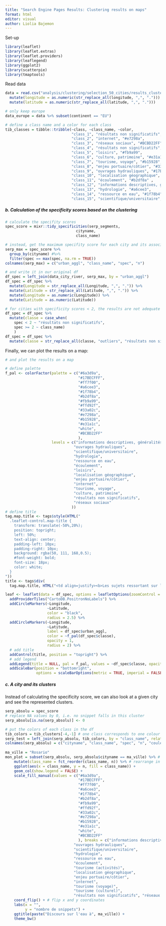```yaml
---
title: "Search Engine Pages Results: Clustering results on maps"
format: html
editor: visual
author: Liolia Bajemon
---
```


Set-up

```r
library(leaflet)
library(leaflet.extras)
library(leaflet.providers)
library(leaflegend)
library(ggplot2)
library(scatterpie)
library(tmaptools)
```

Read data

```r
data = read.csv("analysis/clustering/selection_50_cities/results_clustering6.csv") %>% 
  mutate(longitude = as.numeric(str_replace_all(longitude, ",", "."))) %>% 
  mutate(latitude = as.numeric(str_replace_all(latitude, ",", ".")))

# only keep europe 
data_europe = data %>% subset(continent == "EU")
```

```r
# define a class name and a color for each class
tib_classes = tibble::tribble(~class, ~class_name, ~color, 
                              "class_1", "résultats non significatifs", "white",
                              "class_2", "internet", "#e7298a", 
                              "class_3", "réseaux sociaux", "#BCBD22FF",
                              "class_4", "résultats non significatifs", "white",
                              "class_5", "loisirs", "#fb9a99",
                              "class_6", "culture, patrimoine", "#e31a1c",
                              "class_7", "tourisme, voyage", "#b15928",
                              "class_8", "enjeu portuaire/côtier", "#33a02c",
                              "class_9", "ouvrages hydrauliques", "#17BECFFF",
                              "class_10", "localisation géographique", "#ffd92f",
                              "class_11", "écoulement", "#b2df8a" ,
                              "class_12", "informations descriptives, généralités", "#6a3d9a",
                              "class_13", "hydrologie", "#a6cee3",
                              "class_14", "ressource en eau", "#1f78b4",
                              "class_15", "scientifique/universitaire", "#ff7f00")
```

##### **b. Calculation of the specificity scores based on the clustering**

```r
# calculate the specifity scores
spec_score = mixr::tidy_specificities(serp_segments,
                                cityname,
                                class_name)

# instead, get the maximum specifity score for each city and its associated class
serp_max = spec_score %>% 
  group_by(cityname) #%>% 
  filter(spec == max(spec, na.rm = TRUE)) 
colnames(serp_max) = c("urban_aggl", "class_name", "spec", "n")

# and write it in our original df 
df_spec = left_join(data_city_river, serp_max, by = "urban_aggl") 
df_spec = df_spec %>% 
  mutate(Longitude = str_replace_all(Longitude, ",", ".")) %>% 
  mutate(Latitude = str_replace_all(Latitude, ",", ".")) %>% 
  mutate(Longitude = as.numeric(Longitude)) %>% 
  mutate(Latitude = as.numeric(Latitude))

# for cities with specificity scores < 2, the results are not adequate (Pincemin, 2023)
df_spec = df_spec %>% 
  mutate(classe = case_when(
    spec < 2 ~ "résultats non significatifs",
    spec >= 2 ~ class_name)
    )
df_spec = df_spec %>% 
  mutate(classe = str_replace_all(classe, "outliers", "résultats non significatifs"))
```

Finally, we can plot the results on a map:

```r
# and plot the results on a map 

# define palette
f_pal <- colorFactor(palette = c("#6a3d9a",
                                 "#17BECFFF",
                                 "#ff7f00",
                                 "#a6cee3", 
                                 "#1f78b4", 
                                 "#b2df8a", 
                                 "#fb9a99",
                                 "#ffd92f", 
                                 "#33a02c",
                                 "#e7298a",
                                 "#b15928", 
                                 "#e31a1c",
                                 "white",
                                 "#BCBD22FF"
                                 ), 
                     levels = c("informations descriptives, généralités", 
                               "ouvrages hydrauliques",    
                               "scientifique/universitaire", 
                               "hydrologie", 
                               "ressource en eau", 
                               "écoulement", 
                               "loisirs", 
                               "localisation géographique", 
                               "enjeu portuaire/côtier", 
                               "internet", 
                               "tourisme, voyage", 
                               "culture, patrimoine",
                               "résultats non significatifs",
                               "réseaux sociaux"
                              )) 
# define title
tag.map.title <- tags$style(HTML("
  .leaflet-control.map-title { 
    transform: translate(-50%,20%);
    position: topright;
    left: 50%;
    text-align: center;
    padding-left: 10px; 
    padding-right: 10px; 
    background: rgba(50, 111, 168,0.5);
    #font-weight: bold;
    font-size: 18px;
    color: white;
  }
"))
title <- tags$div(
  tag.map.title, HTML("<td align=justify><b>Les sujets ressortant sur les pages de résultats de moteur de recherche (SERP)</b><em><br> (requête de type 'ville AND rivière' et score de spécificité > 2)</em></td>"))

leaf <- leaflet(data = df_spec, options = leafletOptions(zoomControl = TRUE, minZoom = 1, maxZoom = 5)) %>% 
  addProviderTiles("CartoDB.PositronNoLabels") %>% 
  addCircleMarkers(~Longitude, 
                   ~Latitude, 
                   color = "black",
                   radius = 2.5) %>% 
  addCircleMarkers(~Longitude, 
                   ~Latitude,
                   label = df_spec$urban_aggl,
                   color = ~f_pal(df_spec$classe),
                   opacity = 1, 
                   radius = 2) %>% 
  # add title
  addControl(title, position = "topright") %>% 
  # add legend
  addLegend(title = NULL, pal = f_pal, values = ~df_spec$classe, opacity = 1, position = "bottomleft") %>% 
  addScaleBar(position = "bottomright", 
              options = scaleBarOptions(metric = TRUE, imperial = FALSE))                           
```

##### **c. A city and its clusters**

Instead of calculating the specificity score, we can also look at a given city and see the represented clusters.

```r
serp_absolu = spec_score
# replace NA values by 0, i.e. no snippet falls in this cluster
serp_absolu[is.na(serp_absolu)] <- 0

# put the colors of each class in the df
tib_colors = tib_clusters[-4,-1] # one class corresponds to one colour
serp_test = left_join(serp_absolu, tib_colors, by = "class_name", relationship = "many-to-many") 
colnames(serp_absolu) = c("cityname", "class_name", "spec", "n", "couleur")
  
ma_ville = "Rosario"
mon_plot = subset(serp_absolu, serp_absolu$cityname == ma_ville) %>% # our data
    mutate(class_name = fct_reorder(class_name, n)) %>% # rearrange in decreasing order
    ggplot(aes(x = class_name, y = n, fill = class_name)) + 
    geom_col(show.legend = FALSE) +
    scale_fill_manual(values = c("#6a3d9a",
                                 "#17BECFFF",
                                 "#ff7f00",
                                 "#a6cee3", 
                                 "#1f78b4", 
                                 "#b2df8a", 
                                 "#fb9a99",
                                 "#ffd92f", 
                                 "#33a02c",
                                 "#e7298a",
                                 "#b15928", 
                                 "#e31a1c",
                                 "white",
                                 "#BCBD22FF"
                                 ), breaks = c("informations descriptives, généralités", 
                               "ouvrages hydrauliques",    
                               "scientifique/universitaire", 
                               "hydrologie", 
                               "ressource en eau", 
                               "écoulement", 
                               "tourisme (activités)", 
                               "localisation géographique", 
                               "enjeu portuaire/côtier", 
                               "internet", 
                               "tourisme (voyage)", 
                               "tourisme (culturel)",
                               "résultats non significatifs", "réseaux sociaux"))+
    coord_flip() + # flip x and y coordinates 
    labs(x = "",
         y = "nombre de snippets") +
    ggtitle(paste("Discours sur l'eau à", ma_ville)) +
    theme_bw()
```

